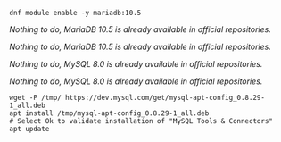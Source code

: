 
<Tabs groupId="database-sync">

<TabItem value="MariaDB" label="MariaDB">

<Tabs groupId="sync">

<TabItem value="Alma / RHEL / Oracle Linux 8" label="Alma / RHEL / Oracle Linux 8">

```shell
dnf module enable -y mariadb:10.5
```

</TabItem>
<TabItem value="Alma / RHEL / Oracle Linux 9" label="Alma / RHEL / Oracle Linux 9">

*Nothing to do, MariaDB 10.5 is already available in official repositories.*

</TabItem>
<TabItem value="Debian 11 & 12" label="Debian 11 & 12">

*Nothing to do, MariaDB 10.5 is already available in official repositories.*

</TabItem>
</Tabs>

</TabItem>
<TabItem value="MySQL" label="MySQL">

<Tabs groupId="sync">

<TabItem value="Alma / RHEL / Oracle Linux 8" label="Alma / RHEL / Oracle Linux 8">

*Nothing to do, MySQL 8.0 is already available in official repositories.*

</TabItem>
<TabItem value="Alma / RHEL / Oracle Linux 9" label="Alma / RHEL / Oracle Linux 9">

*Nothing to do, MySQL 8.0 is already available in official repositories.*

</TabItem>
<TabItem value="Debian 11 & 12" label="Debian 11 & 12">

```shell
wget -P /tmp/ https://dev.mysql.com/get/mysql-apt-config_0.8.29-1_all.deb
apt install /tmp/mysql-apt-config_0.8.29-1_all.deb
# Select Ok to validate installation of "MySQL Tools & Connectors"
apt update
```

</TabItem>
</Tabs>

</TabItem>
</Tabs>